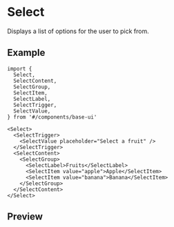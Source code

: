 
<Meta of={Stories} />

# Select

Displays a list of options for the user to pick from.

## Example

```tsx
import {
  Select,
  SelectContent,
  SelectGroup,
  SelectItem,
  SelectLabel,
  SelectTrigger,
  SelectValue,
} from '#/components/base-ui'

<Select>
  <SelectTrigger>
    <SelectValue placeholder="Select a fruit" />
  </SelectTrigger>
  <SelectContent>
    <SelectGroup>
      <SelectLabel>Fruits</SelectLabel>
      <SelectItem value="apple">Apple</SelectItem>
      <SelectItem value="banana">Banana</SelectItem>
    </SelectGroup>
  </SelectContent>
</Select>
```

## Preview

<Primary />
